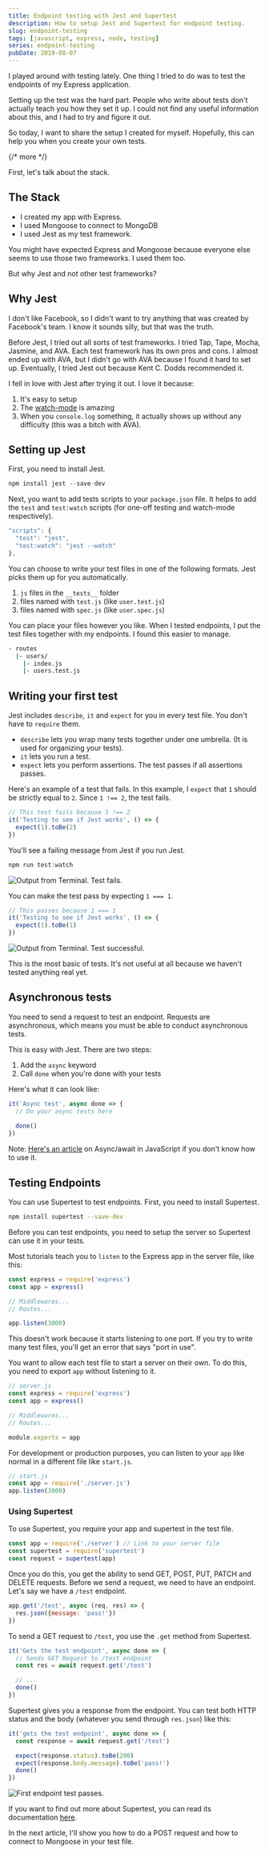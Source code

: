 ```yaml
---
title: Endpoint testing with Jest and Supertest
description: How to setup Jest and Supertest for endpoint testing.
slug: endpoint-testing
tags: [javascript, express, node, testing]
series: endpoint-testing
pubDate: 2019-08-07
---
```



I played around with testing lately. One thing I tried to do was to test the endpoints of my Express application. 

Setting up the test was the hard part. People who write about tests don't actually teach you how they set it up. I could not find any useful information about this, and I had to try and figure it out. 

So today, I want to share the setup I created for myself. Hopefully, this can help you when you create your own tests.  

{/* more */}

First, let's talk about the stack. 

## The Stack

- I created my app with Express. 
- I used Mongoose to connect to MongoDB 
- I used Jest as my test framework. 

You might have expected Express and Mongoose because everyone else seems to use those two frameworks. I used them too. 

But why Jest and not other test frameworks?

## Why Jest

I don't like Facebook, so I didn't want to try anything that was created by Facebook's team. I know it sounds silly, but that was the truth. 

Before Jest, I tried out all sorts of test frameworks. I tried Tap, Tape, Mocha, Jasmine, and AVA. Each test framework has its own pros and cons. I almost ended up with AVA, but I didn't go with AVA because I found it hard to set up. Eventually, I tried Jest out because Kent C. Dodds recommended it.

I fell in love with Jest after trying it out. I love it because: 

1. It's easy to setup 
2. The [watch-mode][1] is amazing 
3. When you `console.log` something, it actually shows up without any difficulty (this was a bitch with AVA). 

## Setting up Jest

First, you need to install Jest.

```js
npm install jest --save-dev
```

Next, you want to add tests scripts to your `package.json` file. It helps to add the `test` and `test:watch` scripts (for one-off testing and watch-mode respectively).

```js
"scripts": {
  "test": "jest",
  "test:watch": "jest --watch"
},
```

You can choose to write your test files in one of the following formats. Jest picks them up for you automatically.

1. `js` files in the `__tests__` folder
2. files named with `test.js` (like `user.test.js`)
3. files named with `spec.js` (like `user.spec.js`)

You can place your files however you like. When I tested endpoints, I put the test files together with my endpoints. I found this easier to manage. 

```bash
- routes
  |- users/
    |- index.js
    |- users.test.js
```

## Writing your first test

Jest includes `describe`, `it` and `expect` for you in every test file. You don't have to `require` them.

- `describe` lets you wrap many tests together under one umbrella. (It is used for organizing your tests).
- `it` lets you run a test.
- `expect` lets you perform assertions. The test passes if all assertions passes.

Here's an example of a test that fails. In this example, I `expect` that `1` should be strictly equal to `2`. Since `1 !== 2`, the test fails.

```js
// This test fails because 1 !== 2
it('Testing to see if Jest works', () => {
  expect(1).toBe(2)
})
```

You'll see a failing message from Jest if you run Jest.

```js
npm run test:watch
```

<Image src="/images/2019/endpoint-testing/test-fail.png" alt="Output from Terminal. Test fails."/>

You can make the test pass by expecting `1 === 1`.

```js
// This passes because 1 === 1
it('Testing to see if Jest works', () => {
  expect(1).toBe(1)
})
```

<Image src="/images/2019/endpoint-testing/test-pass.png" alt="Output from Terminal. Test successful."/>

This is the most basic of tests. It's not useful at all because we haven't tested anything real yet. 

## Asynchronous tests

You need to send a request to test an endpoint. Requests are asynchronous, which means you must be able to conduct asynchronous tests. 

This is easy with Jest. There are two steps: 

1. Add the `async` keyword
2. Call `done` when you're done with your tests

Here's what it can look like: 

```js
it('Async test', async done => {
  // Do your async tests here
  
  done()
})
```

Note: [Here's an article][2] on Async/await in JavaScript if you don't know how to use it. 

## Testing Endpoints

You can use Supertest to test endpoints. First, you need to install Supertest. 

```bash
npm install supertest --save-dev
```

Before you can test endpoints, you need to setup the server so Supertest can use it in your tests. 

Most tutorials teach you to `listen` to the Express app in the server file, like this: 

```js
const express = require('express')
const app = express()

// Middlewares...
// Routes...

app.listen(3000)
```

This doesn't work because it starts listening to one port. If you try to write many test files, you'll get an error that says "port in use". 

You want to allow each test file to start a server on their own. To do this, you need to export `app` without listening to it. 

```js
// server.js
const express = require('express')
const app = express()

// Middlewares...
// Routes...

module.exports = app
```

For development or production purposes, you can listen to your `app` like normal in a different file like `start.js`.

```js
// start.js
const app = require('./server.js')
app.listen(3000)
```

### Using Supertest

To use Supertest, you require your app and supertest in the test file. 

```js
const app = require('./server') // Link to your server file
const supertest = require('supertest')
const request = supertest(app)
```

Once you do this, you get the ability to send GET, POST, PUT, PATCH and DELETE requests. Before we send a request, we need to have an endpoint. Let's say we have a `/test` endpoint. 

```js
app.get('/test', async (req, res) => {
  res.json({message: 'pass!'})
})
```

To send a GET request to `/test`, you use the `.get` method from Supertest. 

```js
it('Gets the test endpoint', async done => {
  // Sends GET Request to /test endpoint
  const res = await request.get('/test')

  // ...
  done()
})
```

Supertest gives you a response from the endpoint. You can test both HTTP status and the body (whatever you send through `res.json`) like this: 

```js
it('gets the test endpoint', async done => {
  const response = await request.get('/test')

  expect(response.status).toBe(200)
  expect(response.body.message).toBe('pass!')
  done()
})
```

<Image src="/images/2019/endpoint-testing/test-endpoint-pass.png" alt="First endpoint test passes."/>

If you want to find out more about Supertest, you can read its documentation [here][3]. 

In the next article, I'll show you how to do a POST request and how to connect to Mongoose in your test file. 


[1]:	https://egghead.io/lessons/javascript-use-jest-s-interactive-watch-mode "Use Jest's Interactive Watch Mode"
[2]:	/blog/async-await
[3]:	https://github.com/visionmedia/supertest "Supertest"
